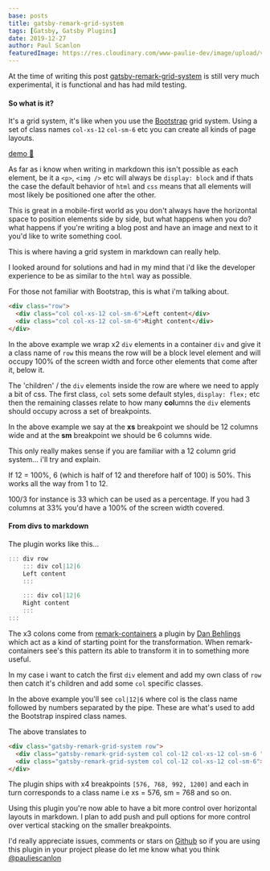 ```yaml
---
base: posts
title: gatsby-remark-grid-system
tags: [Gatsby, Gatsby Plugins]
date: 2019-12-27
author: Paul Scanlon
featuredImage: https://res.cloudinary.com/www-paulie-dev/image/upload/v1595915545/paulie.dev/2019/12/26/gatsby-remark-grid-system_tvzwjm.jpg
---
```


At the time of writing this post [gatsby-remark-grid-system](https://github.com/PaulieScanlon/gatsby-remark-grid-system)
is still very much experimental, it is functional and has had mild testing.

#### So what is it?

It's a grid system, it's like when you use the [Bootstrap](https://getbootstrap.com/docs/4.0/layout/grid/) grid system.
Using a set of class names `col-xs-12` `col-sm-6` etc you can create all kinds of page layouts.

[demo 🍱](https://gatsby-remark-grid-system.netlify.com/)

As far as i know when writing in markdown this isn't possible as each element, be it a `<p>`, `<img />` etc will always
be `display: block` and if thats the case the default behavior of `html` and `css` means that all elements will most
likely be positioned one after the other.

This is great in a mobile-first world as you don't always have the horizontal space to position elements side by side,
but what happens when you do? what happens if you're writing a blog post and have an image and next to it you'd like to
write something cool.

This is where having a grid system in markdown can really help.

I looked around for solutions and had in my mind that i'd like the developer experience to be as similar to the `html`
way as possible.

For those not familiar with Bootstrap, this is what i'm talking about.

```html
<div class="row">
  <div class="col col-xs-12 col-sm-6">Left content</div>
  <div class="col col-xs-12 col-sm-6">Right content</div>
</div>
```

In the above example we wrap x2 `div` elements in a container `div` and give it a class name of `row` this means the row
will be a block level element and will occupy 100% of the screen width and force other elements that come after it,
below it.

The 'children' / the `div` elements inside the row are where we need to apply a bit of css. The first class, `col` sets
some default styles, `display: flex;` etc then the remaining classes relate to how many **col**umns the `div` elements
should occupy across a set of breakpoints.

In the above example we say at the **xs** breakpoint we should be 12 columns wide and at the **sm** breakpoint we should
be 6 columns wide.

This only really makes sense if you are familiar with a 12 column grid system... i'll try and explain.

If 12 = 100%, 6 (which is half of 12 and therefore half of 100) is 50%. This works all the way from 1 to 12.

100/3 for instance is 33 which can be used as a percentage. If you had 3 columns at 33% you'd have a 100% of the screen
width covered.

#### From divs to markdown

The plugin works like this...

```javascript
::: div row
    ::: div col|12|6
    Left content
    :::

    ::: div col|12|6
    Right content
    :::
:::

```

The x3 colons come from [remark-containers](https://github.com/nevenall/remark-containers) a plugin by
[Dan Behlings](https://github.com/Nevenall) which act as a kind of starting point for the transformation. When
remark-containers see's this pattern its able to transform it in to something more useful.

In my case i want to catch the first `div` element and add my own class of `row` then catch it's children and add some
`col` specific classes.

In the above example you'll see `col|12|6` where col is the class name followed by numbers separated by the pipe. These
are what's used to add the Bootstrap inspired class names.

The above translates to

```html
<div class="gatsby-remark-grid-system row">
  <div class="gatsby-remark-grid-system col col-12 col-xs-12 col-sm-6 ">Left content</div>
  <div class="gatsby-remark-grid-system col col-12 col-xs-12 col-sm-6">Right content</div>
</div>
```

The plugin ships with x4 breakpoints `[576, 768, 992, 1200]` and each in turn corresponds to a class name i.e xs = 576,
sm = 768 and so on.

Using this plugin you're now able to have a bit more control over horizontal layouts in markdown. I plan to add push and
pull options for more control over vertical stacking on the smaller breakpoints.

I'd really appreciate issues, comments or stars on [Github](https://github.com/PaulieScanlon/gatsby-remark-grid-system)
so if you are using this plugin in your project please do let me know what you think
[@pauliescanlon](https://twitter.com/PaulieScanlon)
